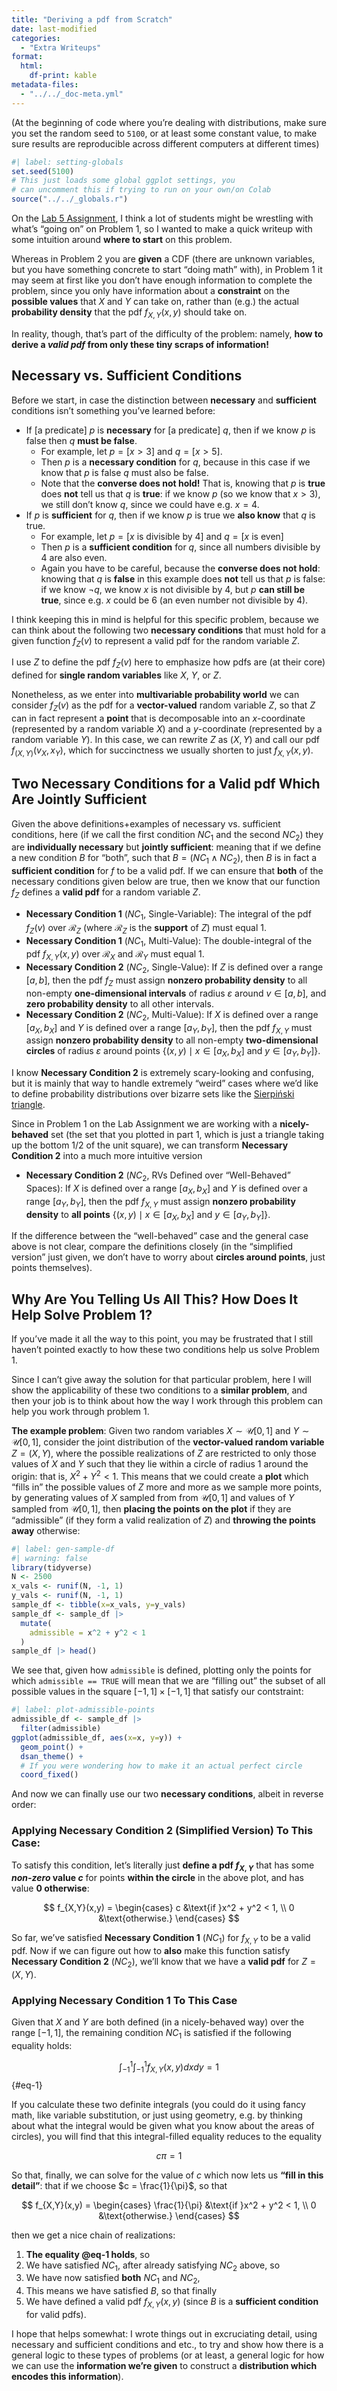 ```yaml
---
title: "Deriving a pdf from Scratch"
date: last-modified
categories:
  - "Extra Writeups"
format:
  html:
    df-print: kable
metadata-files: 
  - "../../_doc-meta.yml"
---
```


::: {.callout-note title="Setting Random Seed"}

(At the beginning of code where you're dealing with distributions, make sure you set the random seed to `5100`, or at least some constant value, to make sure results are reproducible across different computers at different times)

```r
#| label: setting-globals
set.seed(5100)
# This just loads some global ggplot settings, you
# can uncomment this if trying to run on your own/on Colab
source("../../_globals.r")
```

:::

On the <a href='https://jfh.georgetown.domains/dsan5100/share-point/labs/lab-5/lab-5-assignment.html' target='_blank'>Lab 5 Assignment</a>, I think a lot of students might be wrestling with what's "going on" on Problem 1, so I wanted to make a quick writeup with some intuition around **where to start** on this problem.

Whereas in Problem 2 you are **given** a CDF (there are unknown variables, but you have something concrete to start "doing math" with), in Problem 1 it may seem at first like you don't have enough information to complete the problem, since you only have information about a **constraint** on the **possible values** that $X$ and $Y$ can take on, rather than (e.g.) the actual **probability density** that the pdf $f_{X,Y}(x,y)$ should take on.

In reality, though, that's part of the difficulty of the problem: namely, **how to derive a *valid pdf* from only these tiny scraps of information!**

## Necessary vs. Sufficient Conditions

Before we start, in case the distinction between **necessary** and **sufficient** conditions isn't something you've learned before:

* If [a predicate] $p$ is **necessary** for [a predicate] $q$, then if we know $p$ is false then $q$ **must be false**.
    * For example, let $p = [x > 3]$ and $q = [x > 5]$.
    * Then $p$ is a **necessary condition** for $q$, because in this case if we know that $p$ is false $q$ must also be false.
    * Note that the **converse does not hold!** That is, knowing that $p$ is **true** does **not** tell us that $q$ is **true**: if we know $p$ (so we know that $x > 3$), we still don't know $q$, since we could have e.g. $x = 4$.
* If $p$ is **sufficient** for $q$, then if we know $p$ is true we **also know** that $q$ is true.
    * For example, let $p = [x\text{ is divisible by }4]$ and $q = [x\text{ is even}]$
    * Then $p$ is a **sufficient condition** for $q$, since all numbers divisible by 4 are also even.
    * Again you have to be careful, because the **converse does not hold**: knowing that $q$ is **false** in this example does **not** tell us that $p$ is false: if we know $\neg q$, we know $x$ is not divisible by 4, but $p$ **can still be true**, since e.g. $x$ could be 6 (an even number not divisible by 4).

I think keeping this in mind is helpful for this specific problem, because we can think about the following two **necessary conditions** that must hold for a given function $f_Z(v)$ to represent a valid pdf for the random variable $Z$.

::: {.callout-note title="Going from Single-Valued to Multi-Valued pdfs"}

I use $Z$ to define the pdf $f_Z(v)$ here to emphasize how pdfs are (at their core) defined for **single random variables** like $X$, $Y$, or $Z$.

Nonetheless, as we enter into **multivariable probability world** we can consider $f_Z(v)$ as the pdf for a **vector-valued** random variable $Z$, so that $Z$ can in fact represent a **point** that is decomposable into an $x$-coordinate (represented by a random variable $X$) and a $y$-coordinate (represented by a random variable $Y$). In this case, we can rewrite $Z$ as $(X,Y)$ and call our pdf $f_{(X,Y)}(v_X, x_Y)$, which for succinctness we usually shorten to just $f_{X,Y}(x,y)$.

:::

## Two Necessary Conditions for a Valid pdf Which Are Jointly Sufficient

Given the above definitions+examples of necessary vs. sufficient conditions, here (if we call the first condition $NC_1$ and the second $NC_2$) they are **individually necessary** but **jointly sufficient**: meaning that if we define a new condition $B$ for "both", such that $B = (NC_1 \wedge NC_2)$, then $B$ is in fact a **sufficient condition** for $f$ to be a valid pdf. If we can ensure that **both** of the necessary conditions given below are true, then we know that our function $f_Z$ defines a **valid pdf** for a random variable $Z$.

* **Necessary Condition 1** ($NC_1$, Single-Variable): The integral of the pdf $f_Z(v)$ over $\mathcal{R}_Z$ (where $\mathcal{R}_Z$ is the **support** of $Z$) must equal 1.
* **Necessary Condition 1** ($NC_1$, Multi-Value): The double-integral of the pdf $f_{X,Y}(x,y)$ over $\mathcal{R}_X$ and $\mathcal{R}_Y$ must equal 1.
* **Necessary Condition 2** ($NC_2$, Single-Value): If $Z$ is defined over a range $[a, b]$, then the pdf $f_Z$ must assign **nonzero probability density** to all non-empty **one-dimensional intervals** of radius $\varepsilon$ around $v \in [a,b]$, and **zero probability density** to all other intervals.
* **Necessary Condition 2** ($NC_2$, Multi-Value): If $X$ is defined over a range $[a_X, b_X]$ and $Y$ is defined over a range $[a_Y, b_Y]$, then the pdf $f_{X,Y}$ must assign **nonzero probability density** to all non-empty **two-dimensional circles** of radius $\varepsilon$ around points $\{ (x,y) \mid x \in [a_X,b_X]\text{ and }y \in [a_Y,b_Y]\}$.

I know **Necessary Condition 2** is extremely scary-looking and confusing, but it is mainly that way to handle extremely "weird" cases where we'd like to define probability distributions over bizarre sets like the <a href='https://en.wikipedia.org/wiki/Sierpi%C5%84ski_triangle' target='_blank'>Sierpiński triangle</a>.

Since in Problem 1 on the Lab Assignment we are working with a **nicely-behaved** set (the set that you plotted in part 1, which is just a triangle taking up the bottom 1/2 of the unit square), we can transform **Necessary Condition 2** into a much more intuitive version

* **Necessary Condition 2** ($NC_2$, RVs Defined over "Well-Behaved" Spaces): If $X$ is defined over a range $[a_X, b_X]$ and $Y$ is defined over a range $[a_Y, b_Y]$, then the pdf $f_{X,Y}$ must assign **nonzero probability density** to **all points** $\{(x,y) \mid x \in [a_X,b_X]\text{ and }y \in [a_Y,b_Y]\}$.

If the difference between the "well-behaved" case and the general case above is not clear, compare the definitions closely (in the "simplified version" just given, we don't have to worry about **circles around points**, just points themselves).

## Why Are You Telling Us All This? How Does It Help Solve Problem 1?

If you've made it all the way to this point, you may be frustrated that I still haven't pointed exactly to how these two conditions help us solve Problem 1.

Since I can't give away the solution for that particular problem, here I will show the applicability of these two conditions to a **similar problem**, and then your job is to think about how the way I work through this problem can help you work through problem 1.

**The example problem**: Given two random variables $X \sim \mathcal{U}[0,1]$ and $Y \sim \mathcal{U}[0,1]$, consider the joint distribution of the **vector-valued random variable** $Z = (X,Y)$, where the possible realizations of $Z$ are restricted to only those values of $X$ and $Y$ such that they lie within a circle of radius $1$ around the origin: that is, $X^2 + Y^2 < 1$. This means that we could create a **plot** which "fills in" the possible values of $Z$ more and more as we sample more points, by generating values of $X$ sampled from from $\mathcal{U}[0,1]$ and values of $Y$ sampled from $\mathcal{U}[0,1]$, then **placing the points on the plot** if they are "admissible" (if they form a valid realization of $Z$) and **throwing the points away** otherwise:

```r
#| label: gen-sample-df
#| warning: false
library(tidyverse)
N <- 2500
x_vals <- runif(N, -1, 1)
y_vals <- runif(N, -1, 1)
sample_df <- tibble(x=x_vals, y=y_vals)
sample_df <- sample_df |>
  mutate(
    admissible = x^2 + y^2 < 1
  )
sample_df |> head()
```

We see that, given how `admissible` is defined, plotting only the points for which `admissible == TRUE` will mean that we are "filling out" the subset of all possible values in the square $[-1,1] \times [-1,1]$ that satisfy our contstraint:

```r
#| label: plot-admissible-points
admissible_df <- sample_df |>
  filter(admissible)
ggplot(admissible_df, aes(x=x, y=y)) +
  geom_point() +
  dsan_theme() +
  # If you were wondering how to make it an actual perfect circle
  coord_fixed()
```

And now we can finally use our two **necessary conditions**, albeit in reverse order:

### Applying **Necessary Condition 2** (Simplified Version) To This Case:

To satisfy this condition, let's literally just **define a pdf $f_{X,Y}$** that has some ***non-zero* value $c$** for points **within the circle** in the above plot, and has value **$0$ otherwise**:

$$
f_{X,Y}(x,y) = \begin{cases}
c &\text{if }x^2 + y^2 < 1, \\
0 &\text{otherwise.}
\end{cases}
$$

So far, we've satisfied **Necessary Condition 1** ($NC_1$) for $f_{X,Y}$ to be a valid pdf. Now if we can figure out how to **also** make this function satisfy **Necessary Condition 2** ($NC_2$), we'll know that we have a **valid pdf** for $Z = (X,Y)$.

### Applying Necessary Condition 1 To This Case

Given that $X$ and $Y$ are both defined (in a nicely-behaved way) over the range $[-1,1]$, the remaining condition $NC_1$ is satisfied if the following equality holds:

$$
\int_{-1}^{1}\int_{-1}^{1}f_{X,Y}(x,y)dxdy = 1
$$ {#eq-1}

If you calculate these two definite integrals (you could do it using fancy math, like variable substitution, or just using geometry, e.g. by thinking about what the integral would be given what you know about the areas of circles), you will find that this integral-filled equality reduces to the equality

$$
c\pi = 1
$$

So that, finally, we can solve for the value of $c$ which now lets us **"fill in this detail"**: that if we choose $c = \frac{1}{\pi}$, so that

$$
f_{X,Y}(x,y) = \begin{cases}
\frac{1}{\pi} &\text{if }x^2 + y^2 < 1, \\
0 &\text{otherwise.}
\end{cases}
$$

then we get a nice chain of realizations:

1. **The equality @eq-1 holds**, so
2. We have satisfied $NC_1$, after already satisfying $NC_2$ above, so
3. We have now satisfied **both** $NC_1$ and $NC_2$,
4. This means we have satisfied $B$, so that finally
5. We have defined a valid pdf $f_{X,Y}(x,y)$ (since $B$ is a **sufficient condition** for valid pdfs).

I hope that helps somewhat: I wrote things out in excruciating detail, using necessary and sufficient conditions and etc., to try and show how there is a general logic to these types of problems (or at least, a general logic for how we can use the **information we're given** to construct a **distribution which encodes this information**).
